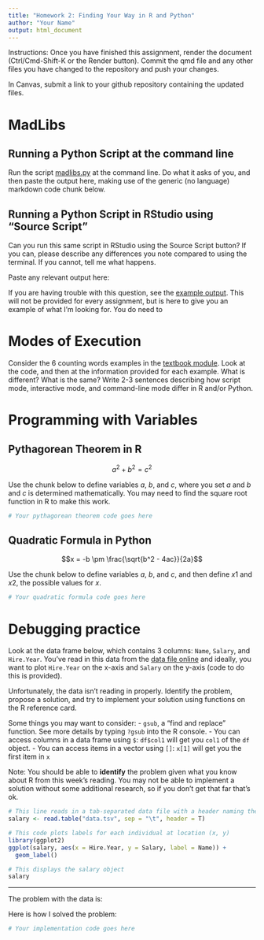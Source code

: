```yaml
---
title: "Homework 2: Finding Your Way in R and Python"
author: "Your Name"
output: html_document
---
```


Instructions: Once you have finished this assignment, render the document (Ctrl/Cmd-Shift-K or the Render button). Commit the qmd file and any other files you have changed to the repository and push your changes.

In Canvas, submit a link to your github repository containing the updated files.

# MadLibs

## Running a Python Script at the command line

Run the script [madlibs.py](madlibs.py) at the command line. Do what it asks of you, and then paste the output here, making use of the generic (no language) markdown code chunk below.

## Running a Python Script in RStudio using "Source Script"

Can you run this same script in RStudio using the Source Script button? If you can, please describe any differences you note compared to using the terminal. If you cannot, tell me what happens.

Paste any relevant output here:

If you are having trouble with this question, see the [example output](02-FindingYourWay-example-solution.qmd). This will not be provided for every assignment, but is here to give you an example of what I'm looking for. You do need to

# Modes of Execution

Consider the 6 counting words examples in the [textbook module](https://srvanderplas.github.io/unl-stat850/intro-prog.html#counting-words-ex). Look at the code, and then at the information provided for each example. What is different? What is the same? Write 2-3 sentences describing how script mode, interactive mode, and command-line mode differ in R and/or Python.

# Programming with Variables

## Pythagorean Theorem in R

$$a^2 + b^2 = c^2$$

Use the chunk below to define variables $a$, $b$, and $c$, where you set $a$ and $b$ and $c$ is determined mathematically. You may need to find the square root function in R to make this work.

```r
# Your pythagorean theorem code goes here

```

## Quadratic Formula in Python

$$x = -b \pm \frac{\sqrt{b^2 - 4ac}}{2a}$$

Use the chunk below to define variables $a$, $b$, and $c$, and then define $x1$ and $x2$, the possible values for $x$.

```python
# Your quadratic formula code goes here

```

# Debugging practice

Look at the data frame below, which contains 3 columns: `Name`, `Salary`, and `Hire.Year`. You've read in this data from the [data file online](https://srvanderplas.github.io/stat151-homework/3-data.tsv) and ideally, you want to plot `Hire.Year` on the x-axis and `Salary` on the y-axis (code to do this is provided).

Unfortunately, the data isn't reading in properly. Identify the problem, propose a solution, and try to implement your solution using functions on the R reference card.

Some things you may want to consider: - `gsub`, a "find and replace" function. See more details by typing `?gsub` into the R console. - You can access columns in a data frame using `$`: `df$col1` will get you `col1` of the `df` object. - You can access items in a vector using `[]`: `x[1]` will get you the first item in `x`

Note: You should be able to **identify** the problem given what you know about R from this week's reading. You may not be able to implement a solution without some additional research, so if you don't get that far that's ok.

```r
# This line reads in a tab-separated data file with a header naming the columns
salary <- read.table("data.tsv", sep = "\t", header = T)

# This code plots labels for each individual at location (x, y)
library(ggplot2)
ggplot(salary, aes(x = Hire.Year, y = Salary, label = Name)) + 
  geom_label()

# This displays the salary object
salary
```

------------------------------------------------------------------------

The problem with the data is:

Here is how I solved the problem:

```r
# Your implementation code goes here

```
